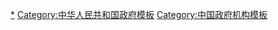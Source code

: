[[Category:中华人民共和国政府机构|*]]
[[Category:中华人民共和国政府模板|Category:中华人民共和国政府模板]]
[[Category:中国政府机构模板|Category:中国政府机构模板]]